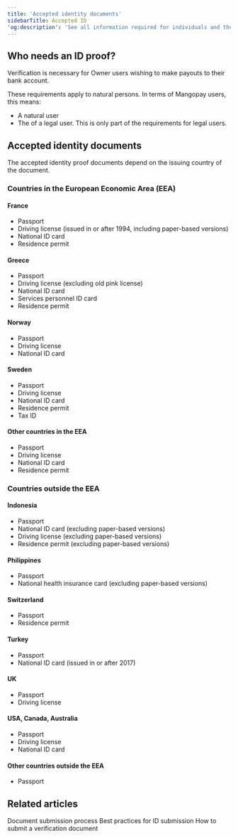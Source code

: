 ```yaml
---
title: 'Accepted identity documents'
sidebarTitle: Accepted ID
'og:description': 'See all information required for individuals and the specific ID documents accepted depending on the country of issue.'
---
```



## Who needs an ID proof?

Verification is necessary for Owner users wishing to make payouts to their bank account.

These requirements apply to natural persons. In terms of Mangopay users, this means:
- A natural user
- The <LegalRepresentative content="legal representative" /> of a legal user. This is only part of the requirements for legal users.

## Accepted identity documents

The accepted identity proof documents depend on the issuing country of the document.

### Countries in the European Economic Area (EEA)

#### France
- Passport
- Driving license (issued in or after 1994, including paper-based versions)
- National ID card
- Residence permit

#### Greece
- Passport
- Driving license (excluding old pink license)
- National ID card
- Services personnel ID card
- Residence permit

#### Norway
- Passport
- Driving license
- National ID card

#### Sweden
- Passport
- Driving license
- National ID card
- Residence permit
- Tax ID

#### Other countries in the EEA
- Passport
- Driving license
- National ID card
- Residence permit

### Countries outside the EEA

#### Indonesia
- Passport
- National ID card (excluding paper-based versions)
- Driving license (excluding paper-based versions)
- Residence permit (excluding paper-based versions)

#### Philippines
- Passport
- National health insurance card (excluding paper-based versions)

#### Switzerland
- Passport
- Residence permit

#### Turkey
- Passport
- National ID card (issued in or after 2017)

#### UK
- Passport
- Driving license

#### USA, Canada, Australia
- Passport
- Driving license
- National ID card

#### Other countries outside the EEA
- Passport

## Related articles

<CardGroup col={2}>
<Card
title="Guide"
href="/guides/users/verification/documents/submission"
>
Document submission process
</Card>
<Card
title="Guide"
href="/guides/users/verification/documents/submission/id-best-practices"
>
Best practices for ID submission
</Card>
<Card
title="How to"
href="/guides/users/verification/documents/submission/how-to"
>
How to submit a verification document
</Card>
</CardGroup>